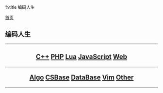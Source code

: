 %title 编码人生

[[../index|首页]]
==编码人生==
----
<center>
<h2>
[[cpp/index|C++]]
[[php/index|PHP]]
[[lua/index|Lua]]
[[javascript/index|JavaScript]]
[[web/index|Web]]
----
[[algorithms/index|Algo]]
[[csbase/index|CSBase]]
[[database/index|DataBase]]
[[vim/index|Vim]]
[[other/index|Other]]
</h2>
</center>
----
